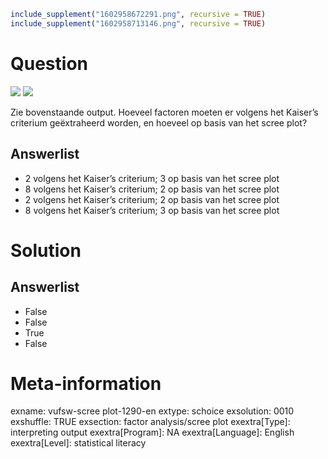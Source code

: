 ```r
include_supplement("1602958672291.png", recursive = TRUE)
include_supplement("1602958713146.png", recursive = TRUE)
```

Question
========
![](1602958672291.png) ![](1602958713146.png)
  
Zie bovenstaande output. Hoeveel factoren moeten er volgens het Kaiser’s
criterium geëxtraheerd worden, en hoeveel op basis van het scree plot?

Answerlist
----------
* 2 volgens het Kaiser’s criterium; 3 op basis van het scree plot
* 8 volgens het Kaiser’s criterium; 2 op basis van het scree plot
* 2 volgens het Kaiser’s criterium; 2 op basis van het scree plot
* 8 volgens het Kaiser’s criterium; 3 op basis van het scree plot

Solution
========










Answerlist
----------
* False
* False
* True
* False

Meta-information
================
exname: vufsw-scree plot-1290-en
extype: schoice
exsolution: 0010
exshuffle: TRUE
exsection: factor analysis/scree plot
exextra[Type]: interpreting output
exextra[Program]: NA
exextra[Language]: English
exextra[Level]: statistical literacy

